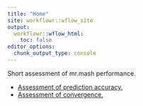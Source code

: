 ```yaml
---
title: "Home"
site: workflowr::wflow_site
output:
  workflowr::wflow_html:
    toc: false
editor_options:
  chunk_output_type: console
---
```


Short assessment of mr.mash performance.

+ [Assessment of prediction accuracy.](results_accuracy.html)
+ [Assessment of convergence.](results_convergence.html)
